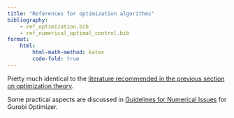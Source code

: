 ```yaml
---
title: "References for optimization algorithms"
bibliography: 
    - ref_optimization.bib
    - ref_numerical_optimal_control.bib
format:
    html:
        html-math-method: katex
        code-fold: true
---
```


Pretty much identical to the [literature recommended in the previous section on optimization theory](opt_theory_references.qmd). 

Some practical aspects are discussed in [Guidelines for Numerical Issues](https://www.gurobi.com/documentation/current/refman/guidelines_for_numerical_i.html) for Gurobi Optimizer.